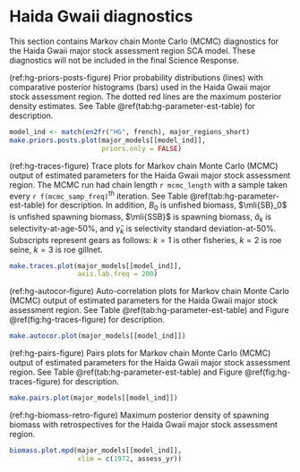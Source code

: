 # Haida Gwaii diagnostics

This section contains Markov chain Monte Carlo (MCMC) diagnostics for the Haida Gwaii major stock assessment region SCA model.
These diagnostics will not be included in the final Science Response.

(ref:hg-priors-posts-figure) Prior probability distributions (lines) with comparative posterior histograms (bars) used in the Haida Gwaii major stock assessment region.
The dotted red lines are the maximum posterior density estimates.
See Table \@ref(tab:hg-parameter-est-table) for description.

```r
model_ind <- match(en2fr("HG", french), major_regions_short)
make.priors.posts.plot(major_models[[model_ind]],
                       priors.only = FALSE)
```

(ref:hg-traces-figure) Trace plots for Markov chain Monte Carlo (MCMC) output of estimated parameters for the Haida Gwaii major stock assessment region.
The MCMC run had chain length `r mcmc_length` with a sample taken every `r f(mcmc_samp_freq)`^th^ iteration.
See Table \@ref(tab:hg-parameter-est-table) for description.
In addition, $B_0$ is unfished biomass,
$\mli{SB}_0$ is unfished spawning biomass,
$\mli{SSB}$ is spawning biomass,
$\hat{a}_k$ is selectivity-at-age-50%, and
$\hat{\gamma}_k$ is selectivity standard deviation-at-50%.
Subscripts represent gears as follows:
$k=1$ is other fisheries, $k=2$ is roe seine, $k=3$ is roe gillnet.

```r
make.traces.plot(major_models[[model_ind]],
                 axis.lab.freq = 200)
```

(ref:hg-autocor-figure) Auto-correlation plots for Markov chain Monte Carlo (MCMC) output of estimated parameters for the Haida Gwaii major stock assessment region.
See Table \@ref(tab:hg-parameter-est-table) and Figure \@ref(fig:hg-traces-figure) for description.

```r
make.autocor.plot(major_models[[model_ind]])
```

(ref:hg-pairs-figure) Pairs plots for Markov chain Monte Carlo (MCMC) output of estimated parameters for the Haida Gwaii major stock assessment region.
See Table \@ref(tab:hg-parameter-est-table) and Figure \@ref(fig:hg-traces-figure) for description.
```r
make.pairs.plot(major_models[[model_ind]])
```

(ref:hg-biomass-retro-figure) Maximum posterior density of spawning biomass with retrospectives for the Haida Gwaii major stock assessment region.
```r
biomass.plot.mpd(major_models[[model_ind]],
                 xlim = c(1972, assess_yr))
```
